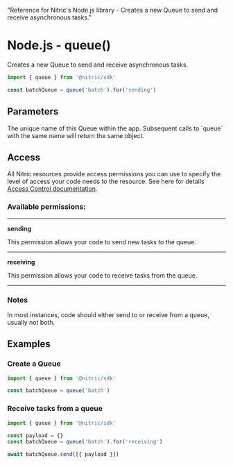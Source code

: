   "Reference for Nitric's Node.js library - Creates a new Queue to send and receive asynchronous tasks."

# Node.js - queue()

Creates a new Queue to send and receive asynchronous tasks.

```javascript
import { queue } from '@nitric/sdk'

const batchQueue = queue('batch').for('sending')
```

## Parameters

<Properties>
  <Property name="name" required type="string">
    The unique name of this Queue within the app. Subsequent calls to `queue`
    with the same name will return the same object.
  </Property>
</Properties>

## Access

All Nitric resources provide access permissions you can use to specify the level of access your code needs to the resource. See here for details [Access Control documentation](/resources/access-control).

### Available permissions:

---

**sending**

This permission allows your code to send new tasks to the queue.

---

**receiving**

This permission allows your code to receive tasks from the queue.

---

### Notes

In most instances, code should either send to or receive from a queue, usually not both.

## Examples

### Create a Queue

```javascript
import { queue } from '@nitric/sdk'

const batchQueue = queue('batch')
```

### Receive tasks from a queue

```javascript
import { queue } from '@nitric/sdk'

const payload = {}
const batchQueue = queue('batch').for('receiving')

await batchQueue.send([{ payload }])
```
